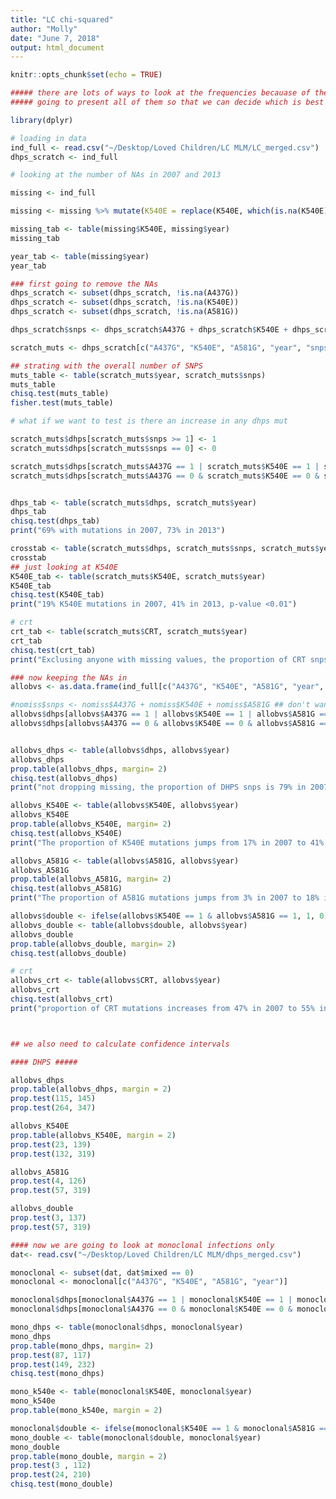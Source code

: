 ```yaml
---
title: "LC chi-squared"
author: "Molly"
date: "June 7, 2018"
output: html_document
---
```


```r
knitr::opts_chunk$set(echo = TRUE)
```

```r
##### there are lots of ways to look at the frequencies becauase of the NA's 
##### going to present all of them so that we can decide which is best 

library(dplyr)

# loading in data 
ind_full <- read.csv("~/Desktop/Loved Children/LC MLM/LC_merged.csv")
dhps_scratch <- ind_full
```

```r
# looking at the number of NAs in 2007 and 2013

missing <- ind_full

missing <- missing %>% mutate(K540E = replace(K540E, which(is.na(K540E)), 3))

missing_tab <- table(missing$K540E, missing$year)
missing_tab

year_tab <- table(missing$year)
year_tab
```

```r


### first going to remove the NAs 
dhps_scratch <- subset(dhps_scratch, !is.na(A437G))
dhps_scratch <- subset(dhps_scratch, !is.na(K540E))
dhps_scratch <- subset(dhps_scratch, !is.na(A581G))

dhps_scratch$snps <- dhps_scratch$A437G + dhps_scratch$K540E + dhps_scratch$A581G

scratch_muts <- dhps_scratch[c("A437G", "K540E", "A581G", "year", "snps", "CRT")]

## strating with the overall number of SNPS 
muts_table <- table(scratch_muts$year, scratch_muts$snps)
muts_table
chisq.test(muts_table)
fisher.test(muts_table) 

# what if we want to test is there an increase in any dhps mut 

scratch_muts$dhps[scratch_muts$snps >= 1] <- 1
scratch_muts$dhps[scratch_muts$snps == 0] <- 0

scratch_muts$dhps[scratch_muts$A437G == 1 | scratch_muts$K540E == 1 | scratch_muts$A581G == 1] <-1
scratch_muts$dhps[scratch_muts$A437G == 0 & scratch_muts$K540E == 0 & scratch_muts$A581G == 0] <-0


dhps_tab <- table(scratch_muts$dhps, scratch_muts$year)
dhps_tab
chisq.test(dhps_tab)
print("69% with mutations in 2007, 73% in 2013")

crosstab <- table(scratch_muts$dhps, scratch_muts$snps, scratch_muts$year)
crosstab
## just looking at K540E 
K540E_tab <- table(scratch_muts$K540E, scratch_muts$year)
K540E_tab
chisq.test(K540E_tab)
print("19% K540E mutations in 2007, 41% in 2013, p-value <0.01")

# crt 
crt_tab <- table(scratch_muts$CRT, scratch_muts$year)
crt_tab
chisq.test(crt_tab)
print("Exclusing anyone with missing values, the proportion of CRT snps increases from 50% in 2007 to 55% in 2013, a non-significant increase (p = 0.65")
```

```r
### now keeping the NAs in 
allobvs <- as.data.frame(ind_full[c("A437G", "K540E", "A581G", "year", "CRT", "barcode")])

#nomiss$snps <- nomiss$A437G + nomiss$K540E + nomiss$A581G ## don't want to use this beacuse it creates NAs 
allobvs$dhps[allobvs$A437G == 1 | allobvs$K540E == 1 | allobvs$A581G == 1] <-1
allobvs$dhps[allobvs$A437G == 0 & allobvs$K540E == 0 & allobvs$A581G == 0] <-0


allobvs_dhps <- table(allobvs$dhps, allobvs$year)
allobvs_dhps
prop.table(allobvs_dhps, margin= 2)
chisq.test(allobvs_dhps)
print("not dropping missing, the proportion of DHPS snps is 79% in 2007 and 76% in 2013")

allobvs_K540E <- table(allobvs$K540E, allobvs$year)
allobvs_K540E
prop.table(allobvs_K540E, margin= 2)
chisq.test(allobvs_K540E)
print("The proportion of K540E mutations jumps from 17% in 2007 to 41% in 2013, p-value <<0.01")

allobvs_A581G <- table(allobvs$A581G, allobvs$year)
allobvs_A581G
prop.table(allobvs_A581G, margin= 2)
chisq.test(allobvs_A581G)
print("The proportion of A581G mutations jumps from 3% in 2007 to 18% in 2013, p-value <<0.01")

allobvs$double <- ifelse(allobvs$K540E == 1 & allobvs$A581G == 1, 1, 0)
allobvs_double <- table(allobvs$double, allobvs$year)
allobvs_double
prop.table(allobvs_double, margin= 2)
chisq.test(allobvs_double)

# crt 
allobvs_crt <- table(allobvs$CRT, allobvs$year)
allobvs_crt
chisq.test(allobvs_crt)
print("proportion of CRT mutations increases from 47% in 2007 to 55% in 2013. This is a non-significant increase (p=0.26")




```


```r
## we also need to calculate confidence intervals 

#### DHPS ##### 

allobvs_dhps
prop.table(allobvs_dhps, margin = 2)
prop.test(115, 145)
prop.test(264, 347)

allobvs_K540E
prop.table(allobvs_K540E, margin = 2)
prop.test(23, 139)
prop.test(132, 319)

allobvs_A581G
prop.test(4, 126)
prop.test(57, 319)

allobvs_double
prop.test(3, 137)
prop.test(57, 319)
```

```r
#### now we are going to look at monoclonal infections only 
dat<- read.csv("~/Desktop/Loved Children/LC MLM/dhps_merged.csv")

monoclonal <- subset(dat, dat$mixed == 0)
monoclonal <- monoclonal[c("A437G", "K540E", "A581G", "year")]

monoclonal$dhps[monoclonal$A437G == 1 | monoclonal$K540E == 1 | monoclonal$A581G == 1] <-1
monoclonal$dhps[monoclonal$A437G == 0 & monoclonal$K540E == 0 & monoclonal$A581G == 0] <-0

mono_dhps <- table(monoclonal$dhps, monoclonal$year)
mono_dhps
prop.table(mono_dhps, margin= 2)
prop.test(87, 117)
prop.test(149, 232)
chisq.test(mono_dhps)

mono_k540e <- table(monoclonal$K540E, monoclonal$year)
mono_k540e
prop.table(mono_k540e, margin = 2)

monoclonal$double <- ifelse(monoclonal$K540E == 1 & monoclonal$A581G == 1, 1, 0)
mono_double <- table(monoclonal$double, monoclonal$year)
mono_double
prop.table(mono_double, margin = 2)
prop.test(3 , 112)
prop.test(24, 210)
chisq.test(mono_double)

```



